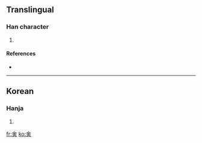 ==Translingual==

===Han character===
{{Han char|rn=9|rad=人|as=06|sn=8|four=|canj=人一中人 (OMLO)}}

# {{defn|Han}}

====References====
* {{Han ref|kx=0102.291|dkj=|dj=|hdz=|ud=13394|uh=3452|bh=|bd=}}

----

==Korean==

===Hanja===
{{ko-hanja|hangeul=첨|rv=cheom|mr=ch'ŏm|y=chem|eumhun=다|ehrv=da|ehmr=ta|ehy=ta}}

# {{defn|Korean}}

[[fr:㑒]]
[[ko:㑒]]
